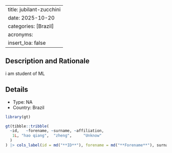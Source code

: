 
---
title: jubilant-zucchini
date: 2025-10-20
categories: [Brazil]
acronyms:
  insert_loa: false
---

## Description and Rationale

i am student of ML

## Details

* Type: NA
* Country: Brazil

```r
library(gt)

gt(tibble::tribble(
  ~id,   ~forename, ~surname, ~affiliation,
   1L, "hao qiang",  "zheng",     "Unknow"
  )
) |> cols_label(id = md("**ID**"), forename = md("**Forename**"), surname ~ md("**Surname**"), affiliation ~ md("**Affiliation**"))
```
